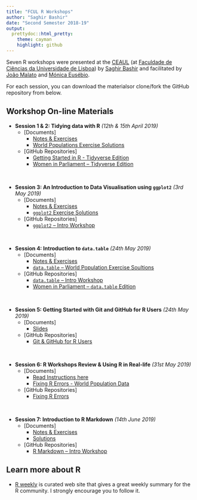 ```yaml
---
title: "FCUL R Workshops"
author: "Saghir Bashir"
date: "Second Semester 2018-19"
output:
  prettydoc::html_pretty:
    theme: cayman
    highlight: github
---
```


Seven R workshops were presented at the [CEAUL](https://ceaul.org) (at [Faculdade de Ciências
da Universidade de Lisboa](https://ciencias.ulisboa.pt/))
by [Saghir Bashir](https://github.com/saghirb) and facilitated by [João Malato](https://github.com/jtmalato) and [Mónica Eusébio](https://github.com/meusebio).

For each session, you can download the materialsor clone/fork the GitHub repository from below.


## Workshop On-line Materials

+ **Session 1 & 2: Tidying data with R** _(12th & 15th April 2019)_
    + [Documents]
        + [Notes & Exercises](https://ilustat.com/shared/FCUL-Tidy-Data.zip)
        + [World Populations Exercise Solutions](https://ilustat.com/shared/World-Popn-Solutions.zip)
    + [GitHub Repositories]
        + [Getting Started in R - Tidyverse Edition](https://github.com/saghirb/Getting-Started-in-R)
        + [Women in Parliament -- Tidyverse Edition](https://github.com/saghirb/WiP-tidyverse)

<br>

+ **Session 3: An Introduction to Data Visualisation using `ggplot2`** _(3rd May 2019)_
    + [Documents]
        + [Notes & Exercises](https://github.com/saghirb/ggplot2-Intro-Workshop/raw/master/Share/ggplot2-Intro.zip)
        + [`ggplot2` Exercise Solutions](https://github.com/saghirb/ggplot2-Intro-Workshop/raw/master/Share/ggplot2-Solutions.zip) 
    + [GitHub Repositories]
        + [`ggplot2` -- Intro Workshop](https://github.com/saghirb/ggplot2-Intro-Workshop)

<br>

+ **Session 4: Introduction to `data.table`** _(24th May 2019)_
    + [Documents]
        + [Notes & Exercises](https://github.com/saghirb/R-datatable-Intro/raw/master/Share/GSiRdt.zip)
        + [`data.table` -- World Population Exercise Soultions](https://github.com/saghirb/R-datatable-Intro/raw/master/Share/World-Popn-dt-Solutions.zip)
    + [GitHub Repositories]
        + [`data.table` -- Intro Workshop](https://github.com/saghirb/R-datatable-Intro)
        + [Women in Parliament -- `data.table` Edition](https://github.com/saghirb/WiP-rdatatable)

<br>

+ **Session 5: Getting Started with Git and GitHub for R Users** _(24th May 2019)_
    + [Documents]
        + [Slides](https://github.com/saghirb/Getting-Started-with-Git-and-GitHub-for-R-Users/raw/master/Presentation/Getting-Started-with-Git-and-GitHub-for-R-Users.pdf)
    + [GitHub Repositories]
        + [Git & GitHub for R Users](https://github.com/saghirb/Getting-Started-with-Git-and-GitHub-for-R-Users)

<br>

+ **Session 6: R Workshops Review & Using R in Real-life** _(31st May 2019)_
    + [Documents]
        + [Read Instructions here](Fixing R Errors)
        + [Fixing R Errors - World Population Data](https://raw.githubusercontent.com/saghirb/Fixing-R-Errors-Exercises/master/World-Popn-Errors-Orig.Rmd)
    + [GitHub Repositories]
        + [Fixing R Errors](https://github.com/saghirb/Fixing-R-Errors-Exercises)

<br>

+ **Session 7: Introduction to R Markdown** _(14th June 2019)_
    + [Documents]
        + [Notes & Exercises](https://github.com/saghirb/Rmarkdown-Intro-Workshop/raw/master/Share/RmarkdownWS.zip)
        + [Solutions](https://github.com/saghirb/Rmarkdown-Intro-Workshop/raw/master/Share/RmdWS-Solutions.zip)
    + [GitHub Repositories]
        + [R Markdown -- Intro Workshop](https://github.com/saghirb/Rmarkdown-Intro-Workshop)
  
  
## Learn more about R

+ [R weekly](https://rweekly.org/) is curated web site that gives a great weekly summary for the R community. I strongly encourage you to follow it.
